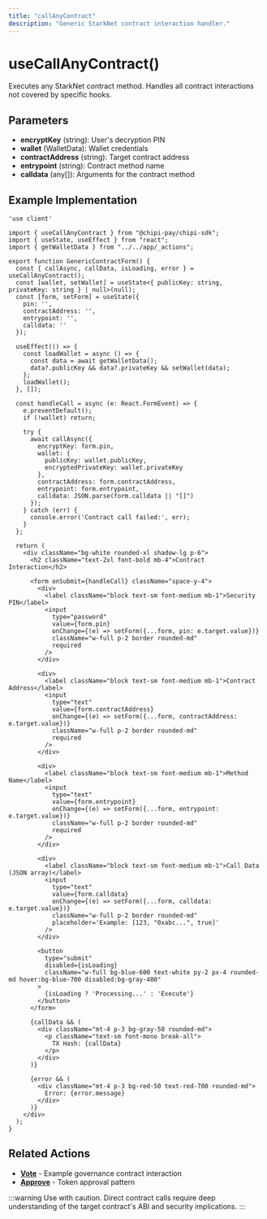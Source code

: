 ```yaml
---
title: "callAnyContract"
description: "Generic StarkNet contract interaction handler."
---
```


# useCallAnyContract()

Executes any StarkNet contract method. Handles all contract interactions not covered by specific hooks.

## Parameters

- **encryptKey** (string): User's decryption PIN
- **wallet** (WalletData): Wallet credentials
- **contractAddress** (string): Target contract address
- **entrypoint** (string): Contract method name
- **calldata** (any[]): Arguments for the contract method

## Example Implementation

```tsx
'use client'

import { useCallAnyContract } from "@chipi-pay/chipi-sdk";
import { useState, useEffect } from "react";
import { getWalletData } from "../../app/_actions";

export function GenericContractForm() {
  const { callAsync, callData, isLoading, error } = useCallAnyContract();
  const [wallet, setWallet] = useState<{ publicKey: string, privateKey: string } | null>(null);
  const [form, setForm] = useState({
    pin: '',
    contractAddress: '',
    entrypoint: '',
    calldata: ''
  });

  useEffect(() => {
    const loadWallet = async () => {
      const data = await getWalletData();
      data?.publicKey && data?.privateKey && setWallet(data);
    };
    loadWallet();
  }, []);

  const handleCall = async (e: React.FormEvent) => {
    e.preventDefault();
    if (!wallet) return;

    try {
      await callAsync({
        encryptKey: form.pin,
        wallet: {
          publicKey: wallet.publicKey,
          encryptedPrivateKey: wallet.privateKey
        },
        contractAddress: form.contractAddress,
        entrypoint: form.entrypoint,
        calldata: JSON.parse(form.calldata || "[]")
      });
    } catch (err) {
      console.error('Contract call failed:', err);
    }
  };

  return (
    <div className="bg-white rounded-xl shadow-lg p-6">
      <h2 className="text-2xl font-bold mb-4">Contract Interaction</h2>
      
      <form onSubmit={handleCall} className="space-y-4">
        <div>
          <label className="block text-sm font-medium mb-1">Security PIN</label>
          <input
            type="password"
            value={form.pin}
            onChange={(e) => setForm({...form, pin: e.target.value})}
            className="w-full p-2 border rounded-md"
            required
          />
        </div>

        <div>
          <label className="block text-sm font-medium mb-1">Contract Address</label>
          <input
            type="text"
            value={form.contractAddress}
            onChange={(e) => setForm({...form, contractAddress: e.target.value})}
            className="w-full p-2 border rounded-md"
            required
          />
        </div>

        <div>
          <label className="block text-sm font-medium mb-1">Method Name</label>
          <input
            type="text"
            value={form.entrypoint}
            onChange={(e) => setForm({...form, entrypoint: e.target.value})}
            className="w-full p-2 border rounded-md"
            required
          />
        </div>

        <div>
          <label className="block text-sm font-medium mb-1">Call Data (JSON array)</label>
          <input
            type="text"
            value={form.calldata}
            onChange={(e) => setForm({...form, calldata: e.target.value})}
            className="w-full p-2 border rounded-md"
            placeholder='Example: [123, "0xabc...", true]'
          />
        </div>

        <button 
          type="submit" 
          disabled={isLoading}
          className="w-full bg-blue-600 text-white py-2 px-4 rounded-md hover:bg-blue-700 disabled:bg-gray-400"
        >
          {isLoading ? 'Processing...' : 'Execute'}
        </button>
      </form>

      {callData && (
        <div className="mt-4 p-3 bg-gray-50 rounded-md">
          <p className="text-sm font-mono break-all">
            TX Hash: {callData}
          </p>
        </div>
      )}

      {error && (
        <div className="mt-4 p-3 bg-red-50 text-red-700 rounded-md">
          Error: {error.message}
        </div>
      )}
    </div>
  );
}
```

## Related Actions

- **[Vote](/actions/vote.mdx)** - Example governance contract interaction
- **[Approve](/actions/approve.mdx)** - Token approval pattern

:::warning
Use with caution. Direct contract calls require deep understanding of the target contract's ABI and security implications.
:::

